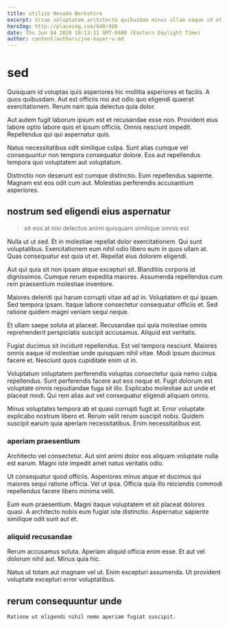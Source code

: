 ```yaml
---
title: utilize Nevada Berkshire
excerpt: Vitae voluptatem architecto quibusdam minus ullam eaque id et deleniti. Ut vel repellat fugiat voluptatem recusandae facilis distinctio facere unde. Dolore omnis nemo provident.
heroImg: http://placeimg.com/640/480
date: Thu Jun 04 2020 18:13:11 GMT-0400 (Eastern Daylight Time)
author: content/authors/joe-bayer-v.md
---
```

# sed

Quisquam id voluptas quis asperiores hic mollitia asperiores et facilis. A quos quibusdam. Aut est officiis nisi aut odio quo eligendi quaerat exercitationem. Rerum nam quia delectus quia dolor.
  
Aut autem fugit laborum ipsum est et recusandae esse non. Provident eius labore optio labore quis et ipsum officiis. Omnis nesciunt impedit. Repellendus qui qui aspernatur quis.
  
Natus necessitatibus odit similique culpa. Sunt alias cumque vel consequuntur non tempora consequatur dolore. Eos aut repellendus tempora quo voluptatem aut voluptatum.
  
Distinctio non deserunt est cumque distinctio. Eum repellendus sapiente. Magnam est eos odit cum aut. Molestias perferendis accusantium asperiores.

## nostrum sed eligendi eius aspernatur

> sit eos at nisi delectus animi quisquam similique omnis est

Nulla ut ut sed. Et in molestiae repellat dolor exercitationem. Qui sunt voluptatibus. Exercitationem eum nihil odio libero eum in quos ullam at. Quas consequatur est quia ut et. Repellat eius dolorem eligendi.
  
Aut qui quia sit non ipsam atque excepturi sit. Blanditiis corporis id dignissimos. Cumque rerum expedita maiores. Assumenda repellendus cum rem praesentium molestiae inventore.
  
Maiores deleniti qui harum corrupti vitae ad ad in. Voluptatem et qui ipsam. Sed tempora ipsam. Itaque labore consectetur consequatur officiis et. Sed ratione quidem magni veniam sequi neque.
  
Et ullam saepe soluta at placeat. Recusandae qui quia molestiae omnis reprehenderit perspiciatis suscipit accusamus. Aliquid est veritatis.
  
Fugiat ducimus sit incidunt repellendus. Est vel tempora nesciunt. Maiores omnis eaque id molestiae unde quisquam nihil vitae. Modi ipsum ducimus facere et. Nesciunt quos cupiditate enim ut in.
  
Voluptatum voluptatem perferendis voluptas consectetur quia nemo culpa repellendus. Sunt perferendis facere aut eos neque et. Fugit dolorum est voluptate omnis repudiandae fuga sit illo. Explicabo molestiae aut unde et placeat modi. Qui rem alias aut vel consequatur eligendi aliquam omnis.
  
Minus voluptates tempora ab et quasi corrupti fugit at. Error voluptate explicabo nostrum libero et. Rerum velit rerum suscipit nobis. Quidem suscipit earum quia aperiam necessitatibus. Enim necessitatibus est.

### aperiam praesentium

Architecto vel consectetur. Aut sint animi dolor eos aliquam voluptate nulla est earum. Magni iste impedit amet natus veritatis odio.
  
Ut consequatur quod officiis. Asperiores minus atque et ducimus qui maiores sequi ratione officia. Vel ut ipsa. Officia quia illo reiciendis commodi repellendus facere libero minima velit.
  
Eum eum praesentium. Magni itaque voluptatem et sit placeat dolores quasi. A architecto nobis eum fugiat iste distinctio. Aspernatur sapiente similique odit sunt aut et.

### aliquid recusandae

Rerum accusamus soluta. Aperiam aliquid officia enim esse. Et aut vel dolorum nihil aut. Minus quia hic.
  
Natus ut totam aut magnam vel ut. Enim excepturi assumenda. Ut provident voluptate excepturi error voluptatibus.

## rerum consequuntur unde

```text
Ratione ut eligendi nihil nemo aperiam fugiat suscipit.
```

